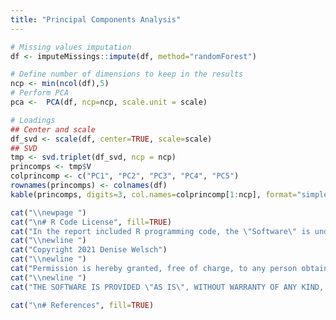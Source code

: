 ```yaml
---
title: "Principal Components Analysis"
---
```


\normalsize

```r
# Missing values imputation 
df <- imputeMissings::impute(df, method="randomForest")
```   

```r
# Define number of dimensions to keep in the results
ncp <- min(ncol(df),5)
# Perform PCA 
pca <-  PCA(df, ncp=ncp, scale.unit = scale)
```

```r
# Loadings 
## Center and scale 
df_svd <- scale(df, center=TRUE, scale=scale)
## SVD 
tmp <- svd.triplet(df_svd, ncp = ncp)
princomps <- tmp$V
colprincomp <- c("PC1", "PC2", "PC3", "PC4", "PC5")
rownames(princomps) <- colnames(df)
kable(princomps, digits=3, col.names=colprincomp[1:ncp], format="simple")
```   

```r
cat("\\newpage ")
cat("\n# R Code License", fill=TRUE)
cat("In the report included R programming code, the \"Software\" is under the MIT license.")
cat("\\newline ")
cat("Copyright 2021 Denise Welsch")
cat("\\newline ")
cat("Permission is hereby granted, free of charge, to any person obtaining a copy of this software and associated documentation files (the \"Software\"), to deal in the Software without restriction, including without limitation the rights to use, copy, modify, merge, publish, distribute, sublicense, and/or sell copies of the Software, and to permit persons to whom the Software is furnished to do so, subject to the following conditions:")
cat("\\newline ")
cat("THE SOFTWARE IS PROVIDED \"AS IS\", WITHOUT WARRANTY OF ANY KIND, EXPRESS OR IMPLIED, INCLUDING BUT NOT LIMITED TO THE WARRANTIES OF MERCHANTABILITY, FITNESS FOR A PARTICULAR PURPOSE AND NONINFRINGEMENT. IN NO EVENT SHALL THE AUTHORS OR COPYRIGHT HOLDERS BE LIABLE FOR ANY CLAIM, DAMAGES OR OTHER LIABILITY, WHETHER IN AN ACTION OF CONTRACT, TORT OR OTHERWISE, ARISING FROM, OUT OF OR IN CONNECTION WITH THE SOFTWARE OR THE USE OR OTHER DEALINGS IN THE SOFTWARE.")
```

  
```r
cat("\n# References", fill=TRUE)
```
 

